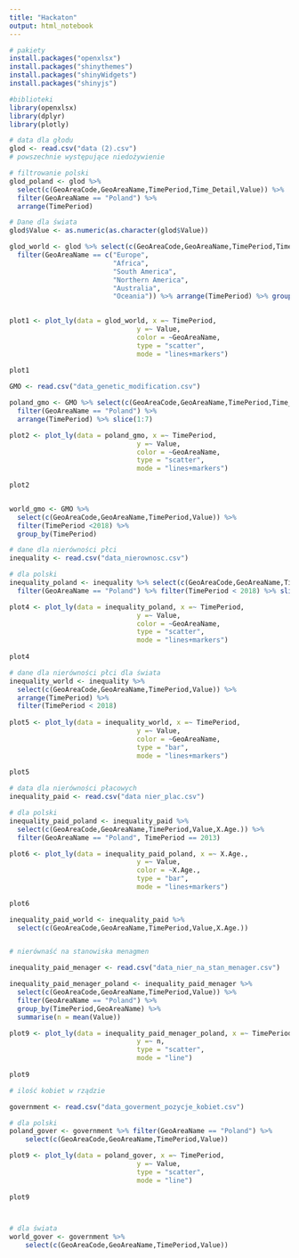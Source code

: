 ---
title: "Hackaton"
output: html_notebook
---
```{r}
# pakiety
install.packages("openxlsx")
install.packages("shinythemes")
install.packages("shinyWidgets")
install.packages("shinyjs")
```

```{r}
#biblioteki
library(openxlsx)
library(dplyr)
library(plotly)
```


```{r}
# data dla głodu 
glod <- read.csv("data (2).csv")
# powszechnie występujące niedożywienie 

# filtrowanie polski 
glod_poland <- glod %>%
  select(c(GeoAreaCode,GeoAreaName,TimePeriod,Time_Detail,Value)) %>% 
  filter(GeoAreaName == "Poland") %>% 
  arrange(TimePeriod)

# Dane dla świata
glod$Value <- as.numeric(as.character(glod$Value))

glod_world <- glod %>% select(c(GeoAreaCode,GeoAreaName,TimePeriod,Time_Detail,Value)) %>% 
  filter(GeoAreaName == c("Europe",
                          "Africa",
                          "South America",
                          "Northern America",
                          "Australia",
                          "Oceania")) %>% arrange(TimePeriod) %>% group_by(GeoAreaName) 
  

plot1 <- plot_ly(data = glod_world, x =~ TimePeriod,
                                y =~ Value,
                                color = ~GeoAreaName,
                                type = "scatter",
                                mode = "lines+markers")
                                
plot1

```



```{r}

GMO <- read.csv("data_genetic_modification.csv")

poland_gmo <- GMO %>% select(c(GeoAreaCode,GeoAreaName,TimePeriod,Time_Detail,Value)) %>%
  filter(GeoAreaName == "Poland") %>%
  arrange(TimePeriod) %>% slice(1:7)

plot2 <- plot_ly(data = poland_gmo, x =~ TimePeriod,
                                y =~ Value,
                                color = ~GeoAreaName,
                                type = "scatter",
                                mode = "lines+markers")
                                
plot2


world_gmo <- GMO %>% 
  select(c(GeoAreaCode,GeoAreaName,TimePeriod,Value)) %>% 
  filter(TimePeriod <2018) %>% 
  group_by(TimePeriod) 


```


```{r}
# dane dla nierówności płci
inequality <- read.csv("data_nierownosc.csv") 

# dla polski 
inequality_poland <- inequality %>% select(c(GeoAreaCode,GeoAreaName,TimePeriod,Time_Detail,Value)) %>% 
  filter(GeoAreaName == "Poland") %>% filter(TimePeriod < 2018) %>% slice(1:7)

plot4 <- plot_ly(data = inequality_poland, x =~ TimePeriod,
                                y =~ Value,
                                color = ~GeoAreaName,
                                type = "scatter",
                                mode = "lines+markers")
                                
plot4

# dane dla nierówności płci dla świata
inequality_world <- inequality %>% 
  select(c(GeoAreaCode,GeoAreaName,TimePeriod,Value)) %>% 
  arrange(TimePeriod) %>% 
  filter(TimePeriod < 2018)
  
plot5 <- plot_ly(data = inequality_world, x =~ TimePeriod,
                                y =~ Value,
                                color = ~GeoAreaName,
                                type = "bar",
                                mode = "lines+markers")
                                
plot5
```



```{r}
# data dla nierówności płacowych
inequality_paid <- read.csv("data nier_plac.csv")

# dla polski 
inequality_paid_poland <- inequality_paid %>%
  select(c(GeoAreaCode,GeoAreaName,TimePeriod,Value,X.Age.)) %>% 
  filter(GeoAreaName == "Poland", TimePeriod == 2013)

plot6 <- plot_ly(data = inequality_paid_poland, x =~ X.Age.,
                                y =~ Value,
                                color = ~X.Age.,
                                type = "bar",
                                mode = "lines+markers")
                                
plot6

inequality_paid_world <- inequality_paid %>%
  select(c(GeoAreaCode,GeoAreaName,TimePeriod,Value,X.Age.))


# nierównaść na stanowiska menagmen

inequality_paid_menager <- read.csv("data_nier_na_stan_menager.csv")

inequality_paid_menager_poland <- inequality_paid_menager %>%
  select(c(GeoAreaCode,GeoAreaName,TimePeriod,Value)) %>%
  filter(GeoAreaName == "Poland") %>% 
  group_by(TimePeriod,GeoAreaName) %>% 
  summarise(n = mean(Value)) 

plot9 <- plot_ly(data = inequality_paid_menager_poland, x =~ TimePeriod,
                                y =~ n,
                                type = "scatter",
                                mode = "line")
                                
plot9
```


```{r}
# ilość kobiet w rządzie 

government <- read.csv("data_goverment_pozycje_kobiet.csv")

# dla polski
poland_gover <- government %>% filter(GeoAreaName == "Poland") %>% 
    select(c(GeoAreaCode,GeoAreaName,TimePeriod,Value))

plot9 <- plot_ly(data = poland_gover, x =~ TimePeriod,
                                y =~ Value,
                                type = "scatter",
                                mode = "line")
                                
plot9



# dla świata
world_gover <- government %>% 
    select(c(GeoAreaCode,GeoAreaName,TimePeriod,Value))


```

